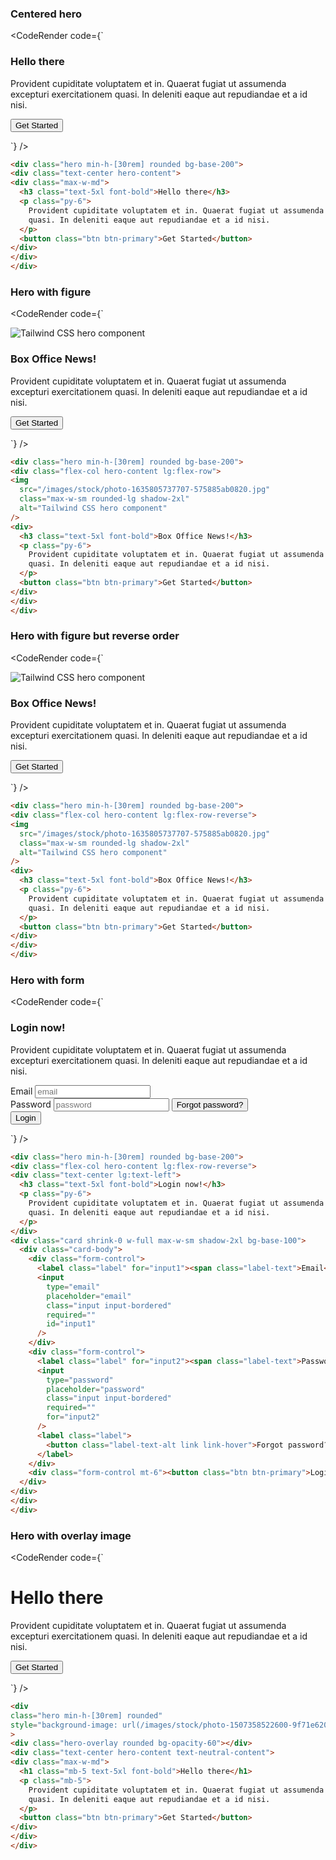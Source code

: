 
### Centered hero

<CodeRender code={`
<div class="hero min-h-[30rem] rounded bg-base-200">
<div class="text-center hero-content">
<div class="max-w-md">
  <h3 class="text-5xl font-bold">Hello there</h3>
  <p class="py-6">
    Provident cupiditate voluptatem et in. Quaerat fugiat ut assumenda excepturi exercitationem
    quasi. In deleniti eaque aut repudiandae et a id nisi.
  </p>
  <button class="btn btn-primary">Get Started</button>
</div>
</div>
</div>

`} />

```html
<div class="hero min-h-[30rem] rounded bg-base-200">
<div class="text-center hero-content">
<div class="max-w-md">
  <h3 class="text-5xl font-bold">Hello there</h3>
  <p class="py-6">
    Provident cupiditate voluptatem et in. Quaerat fugiat ut assumenda excepturi exercitationem
    quasi. In deleniti eaque aut repudiandae et a id nisi.
  </p>
  <button class="btn btn-primary">Get Started</button>
</div>
</div>
</div>

```
### Hero with figure

<CodeRender code={`
<div class="hero min-h-[30rem] rounded bg-base-200">
<div class="flex-col hero-content lg:flex-row">
<img
  src="/images/stock/photo-1635805737707-575885ab0820.jpg"
  class="max-w-sm rounded-lg shadow-2xl"
  alt="Tailwind CSS hero component"
/>
<div>
  <h3 class="text-5xl font-bold">Box Office News!</h3>
  <p class="py-6">
    Provident cupiditate voluptatem et in. Quaerat fugiat ut assumenda excepturi exercitationem
    quasi. In deleniti eaque aut repudiandae et a id nisi.
  </p>
  <button class="btn btn-primary">Get Started</button>
</div>
</div>
</div>

`} />

```html
<div class="hero min-h-[30rem] rounded bg-base-200">
<div class="flex-col hero-content lg:flex-row">
<img
  src="/images/stock/photo-1635805737707-575885ab0820.jpg"
  class="max-w-sm rounded-lg shadow-2xl"
  alt="Tailwind CSS hero component"
/>
<div>
  <h3 class="text-5xl font-bold">Box Office News!</h3>
  <p class="py-6">
    Provident cupiditate voluptatem et in. Quaerat fugiat ut assumenda excepturi exercitationem
    quasi. In deleniti eaque aut repudiandae et a id nisi.
  </p>
  <button class="btn btn-primary">Get Started</button>
</div>
</div>
</div>

```
### Hero with figure but reverse order

<CodeRender code={`
<div class="hero min-h-[30rem] rounded bg-base-200">
<div class="flex-col hero-content lg:flex-row-reverse">
<img
  src="/images/stock/photo-1635805737707-575885ab0820.jpg"
  class="max-w-sm rounded-lg shadow-2xl"
  alt="Tailwind CSS hero component"
/>
<div>
  <h3 class="text-5xl font-bold">Box Office News!</h3>
  <p class="py-6">
    Provident cupiditate voluptatem et in. Quaerat fugiat ut assumenda excepturi exercitationem
    quasi. In deleniti eaque aut repudiandae et a id nisi.
  </p>
  <button class="btn btn-primary">Get Started</button>
</div>
</div>
</div>

`} />

```html
<div class="hero min-h-[30rem] rounded bg-base-200">
<div class="flex-col hero-content lg:flex-row-reverse">
<img
  src="/images/stock/photo-1635805737707-575885ab0820.jpg"
  class="max-w-sm rounded-lg shadow-2xl"
  alt="Tailwind CSS hero component"
/>
<div>
  <h3 class="text-5xl font-bold">Box Office News!</h3>
  <p class="py-6">
    Provident cupiditate voluptatem et in. Quaerat fugiat ut assumenda excepturi exercitationem
    quasi. In deleniti eaque aut repudiandae et a id nisi.
  </p>
  <button class="btn btn-primary">Get Started</button>
</div>
</div>
</div>

```
### Hero with form

<CodeRender code={`
<div class="hero min-h-[30rem] rounded bg-base-200">
<div class="flex-col hero-content lg:flex-row-reverse">
<div class="text-center lg:text-left">
  <h3 class="text-5xl font-bold">Login now!</h3>
  <p class="py-6">
    Provident cupiditate voluptatem et in. Quaerat fugiat ut assumenda excepturi exercitationem
    quasi. In deleniti eaque aut repudiandae et a id nisi.
  </p>
</div>
<div class="card shrink-0 w-full max-w-sm shadow-2xl bg-base-100">
  <div class="card-body">
    <div class="form-control">
      <label class="label" for="input1"><span class="label-text">Email</span></label>
      <input
        type="email"
        placeholder="email"
        class="input input-bordered"
        required=""
        id="input1"
      />
    </div>
    <div class="form-control">
      <label class="label" for="input2"><span class="label-text">Password</span></label>
      <input
        type="password"
        placeholder="password"
        class="input input-bordered"
        required=""
        for="input2"
      />
      <label class="label">
        <button class="label-text-alt link link-hover">Forgot password?</button>
      </label>
    </div>
    <div class="form-control mt-6"><button class="btn btn-primary">Login</button></div>
  </div>
</div>
</div>
</div>

`} />

```html
<div class="hero min-h-[30rem] rounded bg-base-200">
<div class="flex-col hero-content lg:flex-row-reverse">
<div class="text-center lg:text-left">
  <h3 class="text-5xl font-bold">Login now!</h3>
  <p class="py-6">
    Provident cupiditate voluptatem et in. Quaerat fugiat ut assumenda excepturi exercitationem
    quasi. In deleniti eaque aut repudiandae et a id nisi.
  </p>
</div>
<div class="card shrink-0 w-full max-w-sm shadow-2xl bg-base-100">
  <div class="card-body">
    <div class="form-control">
      <label class="label" for="input1"><span class="label-text">Email</span></label>
      <input
        type="email"
        placeholder="email"
        class="input input-bordered"
        required=""
        id="input1"
      />
    </div>
    <div class="form-control">
      <label class="label" for="input2"><span class="label-text">Password</span></label>
      <input
        type="password"
        placeholder="password"
        class="input input-bordered"
        required=""
        for="input2"
      />
      <label class="label">
        <button class="label-text-alt link link-hover">Forgot password?</button>
      </label>
    </div>
    <div class="form-control mt-6"><button class="btn btn-primary">Login</button></div>
  </div>
</div>
</div>
</div>

```
### Hero with overlay image

<CodeRender code={`
<div
class="hero min-h-[30rem] rounded"
style="background-image: url(/images/stock/photo-1507358522600-9f71e620c44e.jpg)"
>
<div class="hero-overlay rounded bg-opacity-60"></div>
<div class="text-center hero-content text-neutral-content">
<div class="max-w-md">
  <h1 class="mb-5 text-5xl font-bold">Hello there</h1>
  <p class="mb-5">
    Provident cupiditate voluptatem et in. Quaerat fugiat ut assumenda excepturi exercitationem
    quasi. In deleniti eaque aut repudiandae et a id nisi.
  </p>
  <button class="btn btn-primary">Get Started</button>
</div>
</div>
</div>

`} />

```html
<div
class="hero min-h-[30rem] rounded"
style="background-image: url(/images/stock/photo-1507358522600-9f71e620c44e.jpg)"
>
<div class="hero-overlay rounded bg-opacity-60"></div>
<div class="text-center hero-content text-neutral-content">
<div class="max-w-md">
  <h1 class="mb-5 text-5xl font-bold">Hello there</h1>
  <p class="mb-5">
    Provident cupiditate voluptatem et in. Quaerat fugiat ut assumenda excepturi exercitationem
    quasi. In deleniti eaque aut repudiandae et a id nisi.
  </p>
  <button class="btn btn-primary">Get Started</button>
</div>
</div>
</div>

```